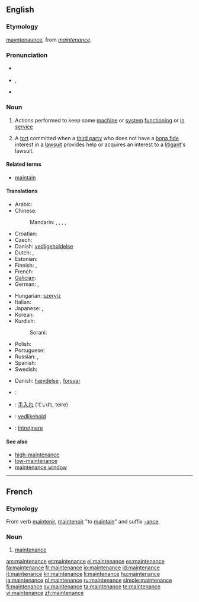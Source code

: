 {{wikipedia}}
==English==

===Etymology===
{{etyl|enm}} [[mayntenaunce]], from {{etyl|fro}} ''[[#French|maintenance]]''.

===Pronunciation===
* {{a|Canada}} {{IPA|/ˈmeɪntɪnəns/}}
* {{IPA|/ˈmeɪntənəns/}}, {{SAMPA|/"meInt@n@ns/}}
* {{audio|En-us-maintenance.ogg|Audio (US)}}

===Noun===
{{en-noun}}

# Actions performed to keep some [[machine]] or [[system]] [[functioning]] or [[in service]]
# {{legal}} A [[tort]] committed when a [[third party]] who does not have a [[bona fide]] interest in a [[lawsuit]] provides help or acquires an interest to a [[litigant]]'s lawsuit.

====Related terms====
* [[maintain]]

====Translations====
{{trans-top|keeping a machine in service}}
* Arabic: {{t|ar|صيانة|f|tr=Siyaana}}
* Chinese:
*: Mandarin: {{t|cmn|保養|sc=Hani}},  {{t|cmn|保养|tr=bǎoyǎng|sc=Hani}},  {{t-|cmn|維持|sc=Hani}},  {{t-|cmn|维持|tr=wéichí|sc=Hani}},  {{t-|cmn|保守|tr=bǎoshǒu|sc=Hani}}
* Croatian: {{t-|hr|održavanje|n}}
* Czech: {{t-|cs|údržba|f}}
* Danish: [[vedligeholdelse]] {{c}}
* Dutch: {{t+|nl|onderhoud|n}}, {{t-|nl|handhaving|f}}
* Estonian: {{t|et|hooldus}}
* Finnish: {{t-|fi|huolto}}, {{t+|fi|kunnossapito}}
* French: {{t+|fr|entretien|m}}
* [[Galician]]: {{t|gl|mantemento|xs=Galician}} {{m}}
* German: {{t|de| Instandhaltung |f}}, {{t-|de|Wartung|f}}
{{trans-mid}}
* Hungarian: [[szervíz]]
* Italian: {{t+|it|manutenzione|f}}
* Japanese: {{t-|ja|保守|tr=hoshu}}, {{t+|ja|維持|tr=iji}}
* Korean: {{t|ko|보존|tr=bojon|sc=Hang}}
* Kurdish:
*: Sorani: {{t|ku|خزمه‌ت|tr=xizmet|sc=ku-Arab}}
* Polish: {{t-|pl|konserwacja|f}}
* Portuguese: {{t|pt|manutenção|f}}
* Russian: {{t+|ru|обслуживание|n|tr=obsluživanije}},  {{t+|ru|ремонт|m|tr=remónt}}
* Spanish: {{t-|es|mantenimiento|m}}
* Swedish: {{t+|sv|underhåll|n}}
{{trans-bottom}}

{{trans-top|tort}}
* Danish: [[hævdelse]] {{c}}, [[forsvar]] {{n}}
{{trans-mid}}
{{trans-bottom}}

{{checktrans-top}}
* {{ttbc|Arabic}}: {{Arab|[[صيانة]]}} {{IPAchar|(ʂiyāna)}} {{f}}
* {{ttbc|Japanese}}: [[手入れ]] (ていれ, teire)
* {{ttbc|Norwegian}}: [[vedlikehold]]
* {{ttbc|Romanian}}: [[întreţinere]] {{f}}
{{trans-bottom}}

====See also====
* [[high-maintenance]]
* [[low-maintenance]]
* [[maintenance window]]

----

==French==

===Etymology===
From verb [[maintenir]], [[maintenoir]] "to [[maintain]]" and suffix [[-ance]].

===Noun===
{{fr-noun|f}}

# [[#English|maintenance]]

[[am:maintenance]]
[[et:maintenance]]
[[el:maintenance]]
[[es:maintenance]]
[[fa:maintenance]]
[[fr:maintenance]]
[[io:maintenance]]
[[id:maintenance]]
[[it:maintenance]]
[[kn:maintenance]]
[[li:maintenance]]
[[hu:maintenance]]
[[ja:maintenance]]
[[pl:maintenance]]
[[ru:maintenance]]
[[simple:maintenance]]
[[fi:maintenance]]
[[sv:maintenance]]
[[ta:maintenance]]
[[te:maintenance]]
[[vi:maintenance]]
[[zh:maintenance]]